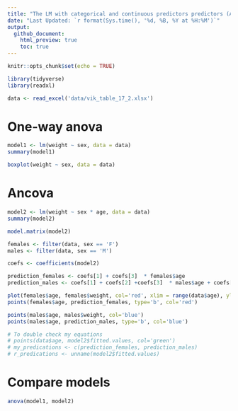 ```yaml
---
title: "The LM with categorical and continuous predictors predictors (ANCOVA)"
date: "Last Updated: `r format(Sys.time(), '%d, %B, %Y at %H:%M')`"
output:
  github_document:
    html_preview: true
    toc: true
---
```


```r
knitr::opts_chunk$set(echo = TRUE)
```

```r
library(tidyverse)
library(readxl)
```

```r
data <- read_excel('data/vik_table_17_2.xlsx')
```

# One-way anova

```r
model1 <- lm(weight ~ sex, data = data)
summary(model1)
```

```r
boxplot(weight ~ sex, data = data)
```


# Ancova

```r
model2 <- lm(weight ~ sex * age, data = data)
summary(model2)
```
```r
model.matrix(model2)
```

```r
females <- filter(data, sex == 'F')
males <- filter(data, sex == 'M')

coefs <- coefficients(model2)

prediction_females <- coefs[1] + coefs[3]  * females$age 
prediction_males <- coefs[1] + coefs[2] +coefs[3]  * males$age + coefs[4] * males$age 

plot(females$age, females$weight, col='red', xlim = range(data$age), ylim = range(data$weight))
points(females$age, prediction_females, type='b', col='red')

points(males$age, males$weight, col='blue')
points(males$age, prediction_males, type='b', col='blue')

# To double check my equations
# points(data$age, model2$fitted.values, col='green')
# my_predications <- c(prediction_females, prediction_males)
# r_predications <- unname(model2$fitted.values)
```


# Compare models

```r
anova(model1, model2)
```

